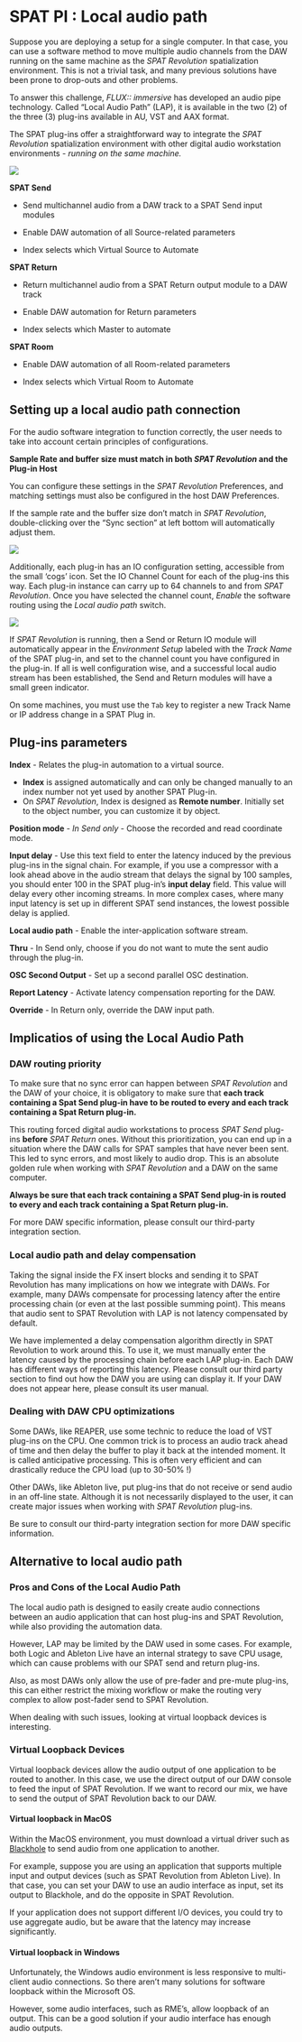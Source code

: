 # SPAT PI : Local audio path {#sec-lap}

Suppose you are deploying a setup for a single computer. In that case, you can use a software method to move multiple audio channels from the DAW running on the same machine as the _SPAT Revolution_ spatialization environment.
This is not a trivial task, and many previous solutions have been prone to drop-outs and other problems.

To answer this challenge, *FLUX:: immersive* has developed an audio pipe technology. Called "Local Audio Path" (LAP), it is available in the two (2) of the three (3) plug-ins available in AU, VST and AAX format.

The SPAT plug-ins offer a straightforward way to integrate the _SPAT Revolution_ spatialization environment with other digital audio workstation environments - _running on the same machine._

![](https://media.githubusercontent.com/media/FLUX-SE/doc_images/main/SpatR/ThirdParty/ReaperPlugins.png)

**SPAT Send**

- Send multichannel audio from a DAW track to a SPAT Send input modules

- Enable DAW automation of all Source-related parameters

- Index selects which Virtual Source to Automate

**SPAT Return**

- Return multichannel audio from a SPAT Return output module to a DAW track

- Enable DAW automation for Return parameters

- Index selects which Master to automate


**SPAT Room**

- Enable DAW automation of all Room-related parameters

- Index selects which Virtual Room to Automate

## Setting up a local audio path connection

For the audio software integration to function correctly, the user needs to
take into account certain principles of configurations.

:::{.callout-warning}
 **Sample Rate and buffer size must match in both _SPAT Revolution_ and the Plug-in Host**
:::

You can configure these settings in the _SPAT Revolution_ Preferences, and matching settings must also be configured in the host DAW Preferences.

:::{.callout-note}
If the sample rate and the buffer size don't match in  _SPAT Revolution_, double-clicking over the "Sync section" at left bottom will automatically adjust them.
:::

![]( https://media.githubusercontent.com/media/FLUX-SE/doc_images/main/SpatR/ThirdParty/ReaperPluginsAdvancedPanel.png)

<!-- TODO: update the image ????-->

Additionally, each plug-in has an IO configuration setting, accessible from the small 'cogs' icon.
Set the IO Channel Count for each of the plug-ins this way.
Each plug-in instance can carry up to 64 channels to and from _SPAT Revolution_.
Once you have selected the channel count, _Enable_ the software routing using the _Local audio path_ switch.

![](https://media.githubusercontent.com/media/FLUX-SE/doc_images/main/SpatR/Setup/InputModuleRow.png)

If _SPAT Revolution_ is running, then a Send or Return IO module will automatically appear in the _Environment Setup_ labeled with the _Track Name_ of the SPAT plug-in, and set to the channel count you have configured in the plug-in. If all is well configuration wise, and a successful local audio stream has been established, the Send and Return modules will have a small green indicator.

:::{.callout-note}
On some machines, you must use the ```Tab``` key to register a new Track Name or IP address change in a SPAT Plug in.
:::

## Plug-ins parameters

**Index** - Relates the plug-in automation to a virtual source.

- **Index** is assigned automatically and can only be changed manually to an index number not yet used by another SPAT Plug-in.
- On  _SPAT Revolution_, Index is designed as **Remote number**. Initially set to the object number, you can customize it by object.

**Position mode** - _In Send only_ - Choose the recorded and read coordinate mode.

**Input delay** - Use this text field to enter the latency induced by the previous plug-ins in the signal chain. For example, if you use a compressor with a look ahead above in the audio stream that delays the signal by 100 samples, you should enter 100 in the SPAT plug-in's **input delay** field. This value will delay every other incoming streams. In more complex cases, where many input latency is set up in different SPAT send instances, the lowest possible delay is applied.

**Local audio path** - Enable the inter-application software stream.

**Thru** - In Send only, choose if you do not want to mute the sent audio through the plug-in.

**OSC Second Output** - Set up a second parallel OSC destination.

**Report Latency** - Activate latency compensation reporting for the DAW.

**Override** - In Return only, override the DAW input path.

## Implicatios of using the Local Audio Path

### DAW routing priority

To make sure that no sync error can happen between _SPAT Revolution_ and the DAW of your choice, it is obligatory to make sure that **each track containing a Spat Send plug-in have to be routed to every and each track containing a Spat Return plug-in.**

This routing forced digital audio workstations to process *SPAT Send* plug-ins **before** *SPAT Return* ones. Without this prioritization, you can end up in a situation where the DAW calls for SPAT samples that have never been sent. This led to sync errors, and most likely to audio drop. This is an absolute golden rule when working with _SPAT Revolution_ and a DAW on the same computer.

:::{.callout-warning}
 **Always be sure that each track containing a SPAT Send plug-in is routed to every and each track containing a Spat Return plug-in.**
:::

For more DAW specific information, please consult our third-party integration section.

### Local audio path and delay compensation

Taking the signal inside the FX insert blocks and sending it to SPAT Revolution has many implications on how we integrate with DAWs. For example, many DAWs compensate for processing latency after the entire processing chain (or even at the last possible summing point). This means that audio sent to SPAT Revolution with LAP is not latency compensated by default.

We have implemented a delay compensation algorithm directly in SPAT Revolution to work around this. To use it, we must manually enter the latency caused by the processing chain before each LAP plug-in. Each DAW has different ways of reporting this latency. Please consult our third party section to find out how the DAW you are using can display it. If your DAW does not appear here, please consult its user manual.

### Dealing with DAW CPU optimizations

Some DAWs, like REAPER, use some technic to reduce the load of VST plug-ins on the CPU. One common trick is to process an audio track ahead of time and then delay the buffer to play it back at the intended moment. It is called anticipative processing. This is often very efficient and can drastically reduce the CPU load (up to 30-50% !)

Other DAWs, like Ableton live, put plug-ins that do not receive or send audio in an off-line state. Although it is not necessarily displayed to the user, it can create major issues when working with _SPAT Revolution_ plug-ins.

:::{.callout-warning}
 Be sure to consult our third-party integration section for more DAW specific information.
:::

## Alternative to local audio path

### Pros and Cons of the Local Audio Path

The local audio path is designed to easily create audio connections between an audio application that can host plug-ins and SPAT Revolution, while also providing the automation data.

However, LAP may be limited by the DAW used in some cases. For example, both Logic and Ableton Live have an internal strategy to save CPU usage, which can cause problems with our SPAT send and return plug-ins.

Also, as most DAWs only allow the use of pre-fader and pre-mute plug-ins, this can either restrict the mixing workflow or make the routing very complex to allow post-fader send to SPAT Revolution.

When dealing with such issues, looking at virtual loopback devices is interesting.

### Virtual Loopback Devices

Virtual loopback devices allow the audio output of one application to be routed to another. In this case, we use the direct output of our DAW console to feed the input of SPAT Revolution. If we want to record our mix, we have to send the output of SPAT Revolution back to our DAW.

#### Virtual loopback in MacOS

Within the MacOS environment, you must download a virtual driver such as [Blackhole](https://github.com/ExistentialAudio/BlackHole) to send audio from one application to another.

For example, suppose you are using an application that supports multiple input and output devices (such as SPAT Revolution from Ableton Live). In that case, you can set your DAW to use an audio interface as input, set its output to Blackhole, and do the opposite in SPAT Revolution.

If your application does not support different I/O devices, you could try to use aggregate audio, but be aware that the latency may increase significantly.

#### Virtual loopback in Windows

Unfortunately, the Windows audio environment is less responsive to multi-client audio connections. So there aren't many solutions for software loopback within the Microsoft OS.

However, some audio interfaces, such as RME's, allow loopback of an output. This can be a good solution if your audio interface has enough audio outputs.